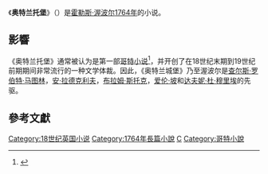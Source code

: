 {{Expand language|en}}
{{Infobox Book 
| name          = 《奥特兰托堡》
| title_orig    = The Castle of Otranto
| translator    =  
| image         = [[File:CastleOtranto.png|150px]]
| image_caption = 《奥特兰托堡》第三版的标题页
| author        = [[霍勒斯·渥波尔|霍勒斯·渥波尔]]
| illustrator   = 
| cover_artist  = 
| country       = [[英格兰|英格兰]]
| language      = [[英语|英语]]
| series        = 
| subject       = 
| genre         = [[哥特小說|哥特小說]]
| publisher     = 
| release_date  = 1764年
| english_release_date =
| media_type    = 
| pages         = 
| isbn          = 
| preceded_by   = 
| followed_by   = 
}}
《'''奥特兰托堡'''》（{{lang-en|''The Castle of Otranto''}}）是[[霍勒斯·渥波尔|霍勒斯·渥波尔]][[1764年|1764年]]的小说。

==影響==
《奥特兰托堡》通常被认为是第一部[[哥特小说|哥特小说]]<ref>{{Cite news|title=The creepy tale that launched gothic fiction|url=https://www.bbc.com/news/magazine-30313775|date=2014-12-13|accessdate=2019-07-03|language=en-GB|author=|work=BBC News|archive-date=2021-02-27|archive-url=https://web.archive.org/web/20210227021928/https://www.bbc.com/news/magazine-30313775|dead-url=no}}</ref>，并开创了在18世纪末期到19世纪前期期间非常流行的一种文学体裁。因此，《奥特兰城堡》乃至渥波尔是[[查尔斯·罗伯特·马图林|查尔斯·罗伯特·马图林]]，[[安·拉德克利夫|安·拉德克利夫]]，[[布拉姆·斯托克|布拉姆·斯托克]]，[[爱伦·坡|爱伦·坡]]和[[达夫妮·杜·穆里埃|达夫妮·杜·穆里埃]]的先驱。

==參考文獻==
<references />

{{wikisource|The Castle of Otranto|奥特兰托堡|en}}
{{commons category|The Castle of Otranto}}
{{Authority control}}

{{DEFAULTSORT:Castle of Otranto, The}}
[[Category:18世纪英国小说|Category:18世纪英国小说]]
[[Category:1764年長篇小說|Category:1764年長篇小說]]
[[Category:英格蘭小說|C]]
[[Category:哥特小說|Category:哥特小說]]